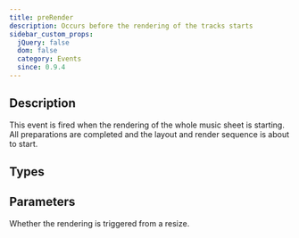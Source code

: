 ```yaml
---
title: preRender
description: Occurs before the rendering of the tracks starts
sidebar_custom_props:
  jQuery: false
  dom: false
  category: Events
  since: 0.9.4
---
```


<SinceBadge since="0.9.4" />


## Description
This event is fired when the rendering of the whole music sheet is starting. All
preparations are completed and the layout and render sequence is about to start. 

<EventDescription metadata={metadata} />

## Types

<TypeTable>
    <TypeRow type="js" name="function(resize)" />    
    <TypeRow type="net" name="Action<bool>" />    
</TypeTable>

## Parameters

<ParameterTable>
    <ParameterRow platform="all" name="resize" type="bool">
        Whether the rendering is triggered from a resize.  
    </ParameterRow>
</ParameterTable>